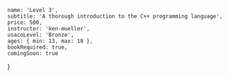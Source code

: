 	name: 'Level 3',
	subtitle: 'A thorough introduction to the C++ programming language',
	price: 500,
	instructor: 'ken-mueller',
	usacoLevel: 'Bronze',
	ages: { min: 13, max: 18 },
	bookRequired: true,
	comingSoon: true
}
